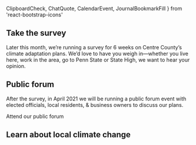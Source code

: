   ClipboardCheck,
  ChatQuote,
  CalendarEvent,
  JournalBookmarkFill
} from 'react-bootstrap-icons'

## Take the survey <ClipboardCheck />

Later this month, we’re running a survey for 6 weeks on Centre County’s climate adaptation plans.
We’d love to have you weigh in—whether you live here, work in the area, go to Penn&nbsp;State or State&nbsp;High, we want to hear your opinion.

<Signup />

## Public forum <ChatQuote />

After the survey, in April 2021 we will be running a public forum event
with elected officials, local residents, & business owners to discuss our plans.

<NavCard color="brown" to="/forum" icon={CalendarEvent}>
  Attend our public forum
</NavCard>

## Learn about local climate change <JournalBookmarkFill />

<FootprintBubbles />
